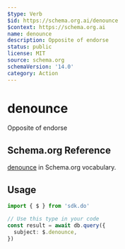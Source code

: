 ```yaml
---
$type: Verb
$id: https://schema.org.ai/denounce
$context: https://schema.org.ai
name: denounce
description: Opposite of endorse
status: public
license: MIT
source: schema.org
schemaVersion: '14.0'
category: Action
---
```


# denounce

Opposite of endorse

## Schema.org Reference

[denounce](https://schema.org/EndorseAction) in Schema.org vocabulary.

## Usage

```typescript
import { $ } from 'sdk.do'

// Use this type in your code
const result = await db.query({
  subject: $.denounce,
})
```

